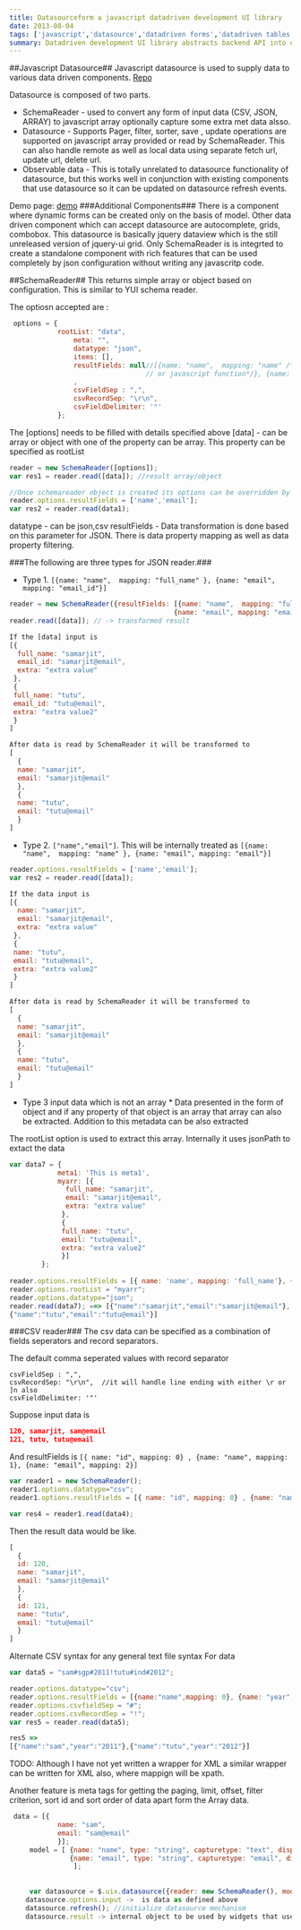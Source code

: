 ```yaml
---
title: Datasourceform a javascript datadriven development UI library
date: 2013-08-04
tags: ['javascript','datasource','datadriven forms','datadriven tables']
summary: Datadriven development UI library abstracts backend API into datasource and connect them to filterable grid tables and forms for editing.
---
```


##Javascript Datasource##
Javascript datasource is used to supply data to various data driven components.
[Repo](https://github.com/samarjit/DatasourceForm/blob/master/)

Datasource is composed of two parts. 
* SchemaReader - used to convert any form of input data (CSV, JSON, ARRAY) to javascript array optionally
 capture some extra met data alsso.
* Datasource - Supports Pager, filter, sorter, save , update operations are supported on javascript array 
  provided or read by SchemaReader. This can also handle remote as well as local data using separate fetch url,
  update url, delete url. 
* Observable data - This is totally unrelated to datasource functionality of datasource, but this works well in 
 conjunction with existing components that use datasource so it can be updated on datasource refresh events.

Demo page: [demo](http://samarjit.github.io/DatasourceForm/index.html)
###Additional Components###
There is a component where dynamic forms can be created only on the basis of model. 
Other data driven component which can accept datasource are autocomplete, grids, combobox.
This datasource is basically jquery dataview which is the still unreleased version of jquery-ui grid. Only
SchemaReader is is integrted to create a standalone component with rich features that can be used completely by 
json configuration without writing any javascritp code.

##SchemaReader##
This returns simple array or object based on configuration. 
This is similar to YUI schema reader.

The optiosn accepted are :

```Javascript
 options = {
  			rootList: "data",
				meta: "",
				datatype: "json",
				items: [],
				resultFields: null//[{name: "name",  mapping: "name" /*can be xpath,json path
				                  // or javascript function*/}, {name: "email"}]
				,
				csvFieldSep : ",",
				csvRecordSep: "\r\n",
				csvFieldDelimiter: '"'
			};
```
The [options] needs to be filled with details specified above
[data] - can be array or object with one of the property can be array. This property can be specified as rootList

```javascript
reader = new SchemaReader([options]);	
var res1 = reader.read([data]); //result array/object

//Once schemareader object is created its options can be overridden by
reader.options.resultFields = ['name','email'];
var res2 = reader.read(data1);
```


datatype - can be json,csv
resultFields - Data transformation is done based on this parameter for JSON. There is data property mapping as well as
data property filtering. 

###The following are three types for JSON reader.###

* Type 1. `[{name: "name",  mapping: "full_name" }, {name: "email", mapping: "email_id"}]`

```javascript
reader = new SchemaReader({resultFields: [{name: "name",  mapping: "full_name" },
                                         {name: "email", mapping: "email_id"}]});
reader.read([data]); // -> transformed result
```

```javascript
If the [data] input is 
[{
  full_name: "samarjit",
  email_id: "samarjit@email",
  extra: "extra value"
 },
 {
 full_name: "tutu",
 email_id: "tutu@email",
 extra: "extra value2"
 }
]

After data is read by SchemaReader it will be transformed to
[
  {
  name: "samarjit",
  email: "samarjit@email"
  },
  {
  name: "tutu",
  email: "tutu@email"
  }
]
```

* Type 2. `["name","email"]`. This will be internally treated as `[{name: "name",  mapping: "name" }, {name: "email", mapping: "email"}]`

```javascript
reader.options.resultFields = ['name','email']; 
var res2 = reader.read([data]);
```

```javascript
If the data input is 
[{
  name: "samarjit",
  email: "samarjit@email",
  extra: "extra value"
 },
 {
 name: "tutu",
 email: "tutu@email",
 extra: "extra value2"
 }
]

After data is read by SchemaReader it will be transformed to
[
  {
  name: "samarjit",
  email: "samarjit@email"
  },
  {
  name: "tutu",
  email: "tutu@email"
  }
]
```

* Type 3 input data which is not an array *
Data presented in the form of object and if any property of that object is an array that array can also be extracted.
Addition to this metadata can be also extracted

The rootList option is used to extract this array. Internally it uses jsonPath to extact the data

```javascript
var data7 = {
			meta1: 'This is meta1',
			myarr: [{
			  full_name: "samarjit",
			  email: "samarjit@email",
			  extra: "extra value"
			 },
			 {
			 full_name: "tutu",
			 email: "tutu@email",
			 extra: "extra value2"
			 }]
		};
		
reader.options.resultFields = [{ name: 'name', mapping: 'full_name'}, {name:'email'}];
reader.options.rootList = "myarr";
reader.options.datatype="json";
reader.read(data7); ==> [{"name":"samarjit","email":"samarjit@email"},
{"name":"tutu","email":"tutu@email"}]
```	
		

###CSV reader###
The csv data can be specified as a combination of fields seperators and record separators.

The default comma seperated values with record separator 

``` 
csvFieldSep : ",",
csvRecordSep: "\r\n",  //it will handle line ending with either \r or ]n also
csvFieldDelimiter: '"'
```

Suppose input data is 

```json
120, samarjit, sam@email
121, tutu, tutu@email
```

And resultFields is `[{ name: "id", mapping: 0} , {name: "name", mapping: 1}, {name: "email", mapping: 2}]`

```javascript
var reader1 = new SchemaReader();
reader1.options.datatype="csv";
reader1.options.resultFields = [{ name: "id", mapping: 0} , {name: "name", mapping: 1}, {name: "email", mapping: 2}];

var res4 = reader1.read(data4);
```
Then the result data would be like.

```javascript
[
  {
  id: 120,
  name: "samarjit",
  email: "samarjit@email"
  },
  {
  id: 121,
  name: "tutu",
  email: "tutu@email"
  }
]
```

Alternate CSV syntax for any general text file syntax
For data
```javascript
var data5 = "sam#sgp#2011!tutu#ind#2012";

reader.options.datatype="csv";
reader.options.resultFields = [{name:"name",mapping: 0}, {name: "year",mapping:2}];
reader.options.csvfieldSep = "#";
reader.options.csvRecordSep = "!";
var res5 = reader.read(data5);

res5 =>
[{"name":"sam","year":"2011"},{"name":"tutu","year":"2012"}]

```


TODO:
Although I have not yet written a wrapper for XML a similar wrapper can be written for XML also, where mappign will 
be xpath.

Another feature is meta tags for getting the paging, limit, offset, filter criterion, sort id and sort order
 of data apart form the Array data.
 

```javascript
 data = [{
			name: "sam",
			email: "sam@email"
	        }];
	 model = [ {name: "name", type: "string", capturetype: "text", displaytype: "displayText", label: "Name", searchable: true, isPartOfKey: true, convertToModel: null /*view to model*/, convertToView: null /*model to view*/ 	},
			   {name: "email", type: "string", capturetype: "email", displaytype: "displayText", label: "Email", searchable: true, isPartOfKey: true, convertToModel: null /*view to model*/, convertToView: null /*model to view*/ 	},
				];
		
		
	 var datasource = $.uix.datasource({reader: new SchemaReader(), model: model ,rawdata: data, paging:{limit: 1} });
	datasource.options.input ->  is data as defined above
	datasource.refresh(); //initialize datasource mechanism
	datasource.result -> internal object to be used by widgets that uses datasource	
```
